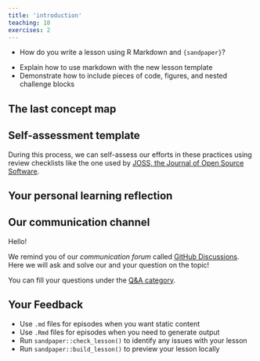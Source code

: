 ```yaml
---
title: 'introduction'
teaching: 10
exercises: 2
---
```


:::::::::::::::::::::::::::::::::::::: questions 

- How do you write a lesson using R Markdown and `{sandpaper}`?

::::::::::::::::::::::::::::::::::::::::::::::::

::::::::::::::::::::::::::::::::::::: objectives

- Explain how to use markdown with the new lesson template
- Demonstrate how to include pieces of code, figures, and nested challenge blocks

::::::::::::::::::::::::::::::::::::::::::::::::

## The last concept map


## Self-assessment template

During this process, we can self-assess our efforts in these practices using review checklists like the one used by [JOSS, the Journal of Open Source Software](https://joss.readthedocs.io/en/latest/review_checklist.html).

## Your personal learning reflection



## Our communication channel

:::checklist

Hello!

We remind you of our _communication forum_ called [GitHub Discussions](https://github.com/epiverse-trace/research-compendium/discussions). Here we will ask and solve our and your question on the topic!

You can fill your questions under the [Q&A category](https://github.com/epiverse-trace/research-compendium/discussions/categories/q-a).

:::

## Your Feedback



::::::::::::::::::::::::::::::::::::: keypoints 

- Use `.md` files for episodes when you want static content
- Use `.Rmd` files for episodes when you need to generate output
- Run `sandpaper::check_lesson()` to identify any issues with your lesson
- Run `sandpaper::build_lesson()` to preview your lesson locally

::::::::::::::::::::::::::::::::::::::::::::::::

